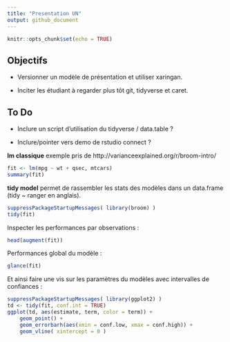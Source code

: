 ```yaml
---
title: "Presentation UN"
output: github_document
---
```


```r
knitr::opts_chunk$set(echo = TRUE)
```

## Objectifs

* Versionner un modèle de présentation et utiliser xaringan.

* Inciter les étudiant à regarder plus tôt git, tidyverse et caret.

## To Do

* Inclure un script d'utilisation du tidyverse / data.table ?

* Inclure/pointer vers demo de rstudio connect ?


__lm classique__ exemple pris de http://varianceexplained.org/r/broom-intro/


```r
fit <- lm(mpg ~ wt + qsec, mtcars)
summary(fit)
```

__tidy model__ permet de rassembler les stats des modèles dans un data.frame (tidy ~ ranger en anglais).

```r
suppressPackageStartupMessages( library(broom) )
tidy(fit)
```

Inspecter les performances par observations :

```r
head(augment(fit))
```


Performances global du modèle :

```r
glance(fit)
```

Et ainsi faire une vis sur les paramètres du modèles avec intervalles de confiances :

```r
suppressPackageStartupMessages( library(ggplot2) )
td <- tidy(fit, conf.int = TRUE)
ggplot(td, aes(estimate, term, color = term)) +
    geom_point() +
    geom_errorbarh(aes(xmin = conf.low, xmax = conf.high)) +
    geom_vline( xintercept = 0 )
```

